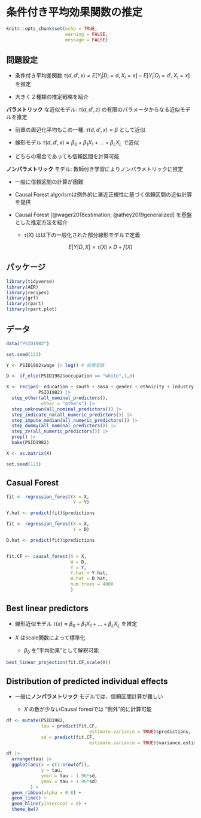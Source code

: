 # 条件付き平均効果関数の推定 {#hetero}

```r
knitr::opts_chunk$set(echo = TRUE,
                      warning = FALSE,
                      message = FALSE)
```

## 問題設定

- 条件付き平均差関数 $\tau(d,d',x)=E[Y_i|D_i=d,X_i=x]-E[Y_i|D_i=d',X_i=x]$ を推定

- 大きく２種類の推定戦略を紹介

**パラメトリック** な近似モデル: $\tau(d,d',z)$ の有限のパラメータからなる近似モデルを推定

  - 前章の周辺化平均もこの一種: $\tau(d,d',x) \approx  \beta$ として近似
  
  - 線形モデル $\tau(d,d',x) \approx \beta_0 + \beta_1X_1+...+\beta_LX_L$ で近似
  
  - どちらの場合であっても信頼区間を計算可能

**ノンパラメトリック** モデル: 教師付き学習によりノンパラメトリックに推定

  - 一般に信頼区間の計算が困難
  
  - Causal Forest algorismは例外的に漸近正規性に基づく信頼区間の近似計算を提供

- Causal Forest [@wager2018estimation; @athey2019generalized] を基盤とした推定方法を紹介

  - $\tau(X)$ は以下の一般化された部分線形モデルで定義
  
$$E[Y|D,X]=\tau(X)\times D + f(X)$$

## パッケージ

```r
library(tidyverse)
library(AER)
library(recipes)
library(grf)
library(rpart)
library(rpart.plot)
```

## データ

```r
data("PSID1982")

set.seed(123)

Y <- PSID1982$wage |> log() # 結果変数

D <- if_else(PSID1982$occupation == "white",1,0)

X <- recipe(~ education + south + smsa + gender + ethnicity + industry + weeks,
            PSID1982) |> 
  step_other(all_nominal_predictors(),
             other = "others") |> 
  step_unknown(all_nominal_predictors()) |> 
  step_indicate_na(all_numeric_predictors()) |> 
  step_impute_median(all_numeric_predictors()) |> 
  step_dummy(all_nominal_predictors()) |> 
  step_zv(all_numeric_predictors()) |> 
  prep() |> 
  bake(PSID1982)

X <- as.matrix(X)

set.seed(123)
```

## Casual Forest

```r
fit <- regression_forest(X = X,
                         Y = Y)

Y.hat <- predict(fit)$predictions

fit <- regression_forest(X = X,
                         Y = D)

D.hat <- predict(fit)$predictions


fit.CF <- causal_forest(X = X,
                        W = D,
                        Y = Y,
                        Y.hat = Y.hat,
                        W.hat = D.hat,
                        num.trees = 4000
                        )
```


## Best linear predictors

- 線形近似モデル $\tau(x)\approx \beta_0 + \beta_1X_1+...+\beta_LX_L$ を推定

- $X$ はscale関数によって標準化

  - $\beta_0$ を"平均効果"として解釈可能

```r
best_linear_projection(fit.CF,scale(X))
```

## Distribution of predicted individual effects

- 一般に**ノンパラメトリック** モデルでは、信頼区間計算が難しい

  -  $X$ の数が少ないCausal forestでは "例外"的に計算可能

```r
df <- mutate(PSID1982,
             tau = predict(fit.CF,
                               estimate.variance = TRUE)$predictions,
             sd = predict(fit.CF,
                               estimate.variance = TRUE)$variance.estimates |> sqrt())

df |> 
  arrange(tau) |> 
  ggplot(aes(x = c(1:nrow(df)),
             y = tau,
             ymin = tau - 1.96*sd,
             ymax = tau + 1.96*sd)
         ) +
  geom_ribbon(alpha = 0.8) +
  geom_line() +
  geom_hline(yintercept = 0) +
  theme_bw()
```

